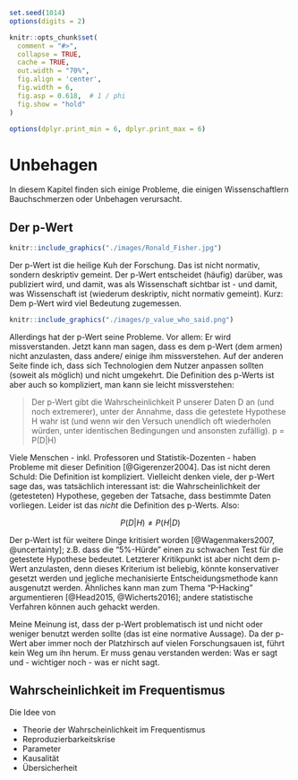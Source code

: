 ```r
set.seed(1014)
options(digits = 2)

knitr::opts_chunk$set(
  comment = "#>",
  collapse = TRUE,
  cache = TRUE,
  out.width = "70%",
  fig.align = 'center',
  fig.width = 6,
  fig.asp = 0.618,  # 1 / phi
  fig.show = "hold"
)

options(dplyr.print_min = 6, dplyr.print_max = 6)
```
# Unbehagen

In diesem Kapitel finden sich einige Probleme, die einigen Wissenschaftlern Bauchschmerzen oder Unbehagen verursacht.

## Der p-Wert


```r
knitr::include_graphics("./images/Ronald_Fisher.jpg")
```



Der p-Wert ist die heilige Kuh der Forschung. Das ist nicht normativ, sondern deskriptiv gemeint. Der p-Wert entscheidet (häufig) darüber, was publiziert wird, und damit, was als Wissenschaft sichtbar ist - und damit, was Wissenschaft ist (wiederum deskriptiv, nicht normativ gemeint). Kurz: Dem p-Wert wird viel Bedeutung zugemessen. 


```r
knitr::include_graphics("./images/p_value_who_said.png")
```


Allerdings hat der p-Wert seine Probleme. Vor allem: Er wird missverstanden. Jetzt kann man sagen, dass es dem p-Wert (dem armen) nicht anzulasten, dass andere/ einige ihm missverstehen. Auf der anderen Seite finde ich, dass sich Technologien dem Nutzer anpassen sollten (soweit als möglich) und nicht umgekehrt. Die Definition des p-Werts ist aber auch so kompliziert, man kann sie leicht missverstehen:

> Der p-Wert gibt die Wahrscheinlichkeit P unserer Daten D an (und noch extremerer), unter der Annahme, dass die getestete Hypothese H wahr ist (und wenn wir den Versuch unendlich oft wiederholen würden, unter identischen Bedingungen und ansonsten zufällig).
p = P(D|H)

Viele Menschen - inkl. Professoren und Statistik-Dozenten - haben Probleme mit dieser Definition [@Gigerenzer2004]. Das ist nicht deren Schuld: Die Definition ist kompliziert. Vielleicht denken viele, der p-Wert sage das, was tatsächlich interessant ist: die Wahrscheinlichkeit der (getesteten) Hypothese, gegeben der Tatsache, dass bestimmte Daten vorliegen. Leider ist das *nicht* die Definition des p-Werts. Also:

$$ P(D|H) \ne P(H|D) $$

Der p-Wert ist für weitere Dinge kritisiert worden [@Wagenmakers2007, @uncertainty]; z.B. dass die "5%-Hürde" einen zu schwachen Test für die getestete Hypothese bedeutet. Letzterer Kritikpunkt ist aber nicht dem p-Wert anzulasten, denn dieses Kriterium ist beliebig, könnte konservativer gesetzt werden und jegliche mechanisierte Entscheidungsmethode kann ausgenutzt werden. Ähnliches kann man zum Thema "P-Hacking" argumentieren [@Head2015, @Wicherts2016]; andere statistische Verfahren können auch gehackt werden.

Meine Meinung ist, dass der p-Wert problematisch ist und nicht oder weniger benutzt werden sollte (das ist eine normative Aussage). Da der p-Wert aber immer noch der Platzhirsch auf vielen Forschungsauen ist, führt kein Weg um ihn herum. Er muss genau verstanden werden: Was er sagt und - wichtiger noch - was er nicht sagt.

## Wahrscheinlichkeit im Frequentismus

Die Idee von 

- Theorie der Wahrscheinlichkeit im Frequentismus
- Reproduzierbarkeitskrise
- Parameter
- Kausalität
- Übersicherheit
